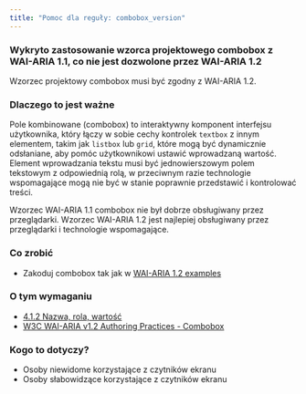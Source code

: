 ```yaml
---
title: "Pomoc dla reguły: combobox_version"
---
```


<div className="toolHelp">
<Row>
<Column colLg={16} colMd={8} colSm={4} className="toolHead">

### Wykryto zastosowanie wzorca projektowego combobox z WAI-ARIA 1.1, co nie jest dozwolone przez WAI-ARIA 1.2

<div id="locLevel"></div>

Wzorzec projektowy combobox musi być zgodny z WAI-ARIA 1.2.

</Column>
</Row>
<Row>
<Column colLg={11} colMd={5} colSm={4} className="toolMain">

### Dlaczego to jest ważne

Pole kombinowane (combobox) to interaktywny komponent interfejsu użytkownika, który łączy w sobie cechy kontrolek `textbox` z innym elementem, takim jak `listbox` lub `grid`, które mogą być dynamicznie odsłaniane, aby pomóc użytkownikowi ustawić wprowadzaną wartość. Element wprowadzania tekstu musi być jednowierszowym polem tekstowym z odpowiednią rolą, w przeciwnym razie technologie wspomagające mogą nie być w stanie poprawnie przedstawić i kontrolować treści. 

Wzorzec WAI-ARIA 1.1 combobox nie był dobrze obsługiwany przez przeglądarki. Wzorzec WAI-ARIA 1.2 jest najlepiej obsługiwany przez przeglądarki i technologie wspomagające.

<div id="locSnippet"></div>

### Co zrobić

* Zakoduj combobox tak jak w [WAI-ARIA 1.2 examples](https://www.w3.org/TR/wai-aria-practices-1.2/#examples-1)

</Column>
<Column colLg={5} colMd={3} colSm={4} className="toolLeft">

### O tym wymaganiu

* [4.1.2 Nazwa, rola, wartość](https://www.ibm.com/able/requirements/requirements/#4_1_2)
* [W3C WAI-ARIA v1.2 Authoring Practices - Combobox](https://www.w3.org/TR/wai-aria-1.2/#combobox)

### Kogo to dotyczy?

* Osoby niewidome korzystające z czytników ekranu
* Osoby słabowidzące korzystające z czytników ekranu

</Column>
</Row>
</div>

